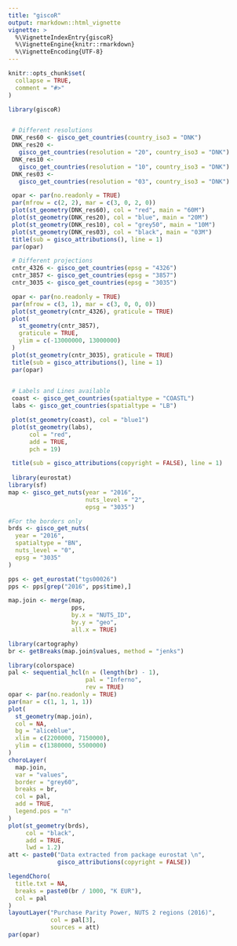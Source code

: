 ```yaml
---
title: "giscoR"
output: rmarkdown::html_vignette
vignette: >
  %\VignetteIndexEntry{giscoR}
  %\VignetteEngine{knitr::rmarkdown}
  %\VignetteEncoding{UTF-8}
---
```


```r
knitr::opts_chunk$set(
  collapse = TRUE,
  comment = "#>"
)
```

```r
library(giscoR)


 # Different resolutions
 DNK_res60 <- gisco_get_countries(country_iso3 = "DNK")
 DNK_res20 <-
   gisco_get_countries(resolution = "20", country_iso3 = "DNK")
 DNK_res10 <-
   gisco_get_countries(resolution = "10", country_iso3 = "DNK")
 DNK_res03 <-
   gisco_get_countries(resolution = "03", country_iso3 = "DNK")

 opar <- par(no.readonly = TRUE)
 par(mfrow = c(2, 2), mar = c(3, 0, 2, 0))
 plot(st_geometry(DNK_res60), col = "red", main = "60M")
 plot(st_geometry(DNK_res20), col = "blue", main = "20M")
 plot(st_geometry(DNK_res10), col = "grey50", main = "10M")
 plot(st_geometry(DNK_res03), col = "black", main = "03M")
 title(sub = gisco_attributions(), line = 1)
 par(opar)

 # Different projections
 cntr_4326 <- gisco_get_countries(epsg = "4326")
 cntr_3857 <- gisco_get_countries(epsg = "3857")
 cntr_3035 <- gisco_get_countries(epsg = "3035")

 opar <- par(no.readonly = TRUE)
 par(mfrow = c(3, 1), mar = c(3, 0, 0, 0))
 plot(st_geometry(cntr_4326), graticule = TRUE)
 plot(
   st_geometry(cntr_3857),
   graticule = TRUE,
   ylim = c(-13000000, 13000000)
 )
 plot(st_geometry(cntr_3035), graticule = TRUE)
 title(sub = gisco_attributions(), line = 1)
 par(opar)

 
 # Labels and Lines available
 coast <- gisco_get_countries(spatialtype = "COASTL")
 labs <- gisco_get_countries(spatialtype = "LB")

 plot(st_geometry(coast), col = "blue1")
 plot(st_geometry(labs),
      col = "red",
      add = TRUE,
      pch = 19)

 title(sub = gisco_attributions(copyright = FALSE), line = 1)
 
 library(eurostat)
library(sf)
map <- gisco_get_nuts(year = "2016",
                      nuts_level = "2",
                      epsg = "3035")

#For the borders only
brds <- gisco_get_nuts(
  year = "2016",
  spatialtype = "BN",
  nuts_level = "0",
  epsg = "3035"
)

pps <- get_eurostat("tgs00026")
pps <- pps[grep("2016", pps$time),]

map.join <- merge(map,
                  pps,
                  by.x = "NUTS_ID",
                  by.y = "geo",
                  all.x = TRUE)

library(cartography)
br <- getBreaks(map.join$values, method = "jenks")

library(colorspace)
pal <- sequential_hcl(n = (length(br) - 1),
                      pal = "Inferno",
                      rev = TRUE)
opar <- par(no.readonly = TRUE)
par(mar = c(1, 1, 1, 1))
plot(
  st_geometry(map.join),
  col = NA,
  bg = "aliceblue",
  xlim = c(2200000, 7150000),
  ylim = c(1380000, 5500000)
)
choroLayer(
  map.join,
  var = "values",
  border = "grey60",
  breaks = br,
  col = pal,
  add = TRUE,
  legend.pos = "n"
)
plot(st_geometry(brds),
     col = "black",
     add = TRUE,
     lwd = 1.2)
att <- paste0("Data extracted from package eurostat \n",
              gisco_attributions(copyright = FALSE))

legendChoro(
  title.txt = NA,
  breaks = paste0(br / 1000, "K EUR"),
  col = pal
)
layoutLayer("Purchase Parity Power, NUTS 2 regions (2016)",
            col = pal[3],
            sources = att)
par(opar)



 
```
